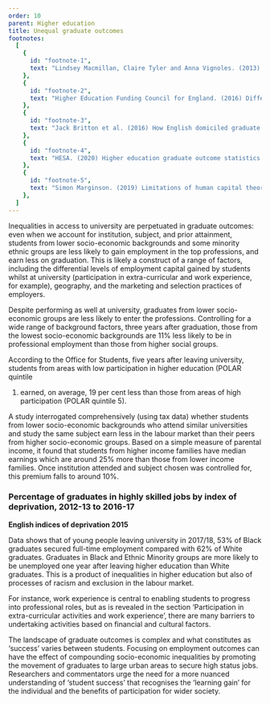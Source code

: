 ```yaml
---
order: 10
parent: Higher education
title: Unequal graduate outcomes
footnotes:
  [
    {
      id: "footnote-1",
      text: "Lindsey Macmillan, Claire Tyler and Anna Vignoles. (2013) Who gets the top jobs? The role of family background and networks in recent graduates’ access to high status professions. IOE London.",
    },
    {
      id: "footnote-2",
      text: "Higher Education Funding Council for England. (2016) Differences in employment outcomes, Comparison of 2008-09 and 2010-11 first degree graduates.",
    },
    {
      id: "footnote-3",
      text: "Jack Britton et al. (2016) How English domiciled graduate earnings vary with gender, institution attended, subject and socio-economic background. Institute for Fiscal Studies.",
    },
    {
      id: "footnote-4",
      text: "HESA. (2020) Higher education graduate outcome statistics.",
    },
    {
      id: "footnote-5",
      text: "Simon Marginson. (2019) Limitations of human capital theory. Studies in Higher Education. 44:2, 287-301.",
    },
  ]
---
```


Inequalities in access to university are perpetuated in graduate outcomes: even
when we account for institution, subject, and prior attainment, students from
lower socio-economic backgrounds and some minority ethnic groups are less likely
to gain employment in the top professions, and earn less on graduation. This is
likely a construct of a range of factors, including the differential levels of
employment capital gained by students whilst at university (participation in
extra-curricular and work experience, for example), geography, and the marketing
and selection practices of employers.

<ResearchImage imageName="unequal-graduate-outcomes.jpg" />

<div>

Despite performing as well at university, graduates from lower socio-economic
groups are less likely to enter the professions.<FootnoteLink
text="1"/> Controlling for a wide range of background
factors, three years after graduation, those from the lowest socio-economic
backgrounds are 11% less likely to be in professional employment than those from
higher social groups.<FootnoteLink text="2"/>

According to the Office for Students, five years after leaving university,
students from areas with low participation in higher education (POLAR quintile
1) earned, on average, 19 per cent less than those from areas of high
participation (POLAR quintile 5).

</div>

A study interrogated comprehensively (using tax data) whether students from
lower socio-economic backgrounds who attend similar universities and study the
same subject earn less in the labour market than their peers from higher
socio-economic groups.<FootnoteLink text="3"/> Based on
a simple measure of parental income, it found that students from higher income
families have median earnings which are around 25% more than those from lower
income families. Once institution attended and subject chosen was controlled
for, this premium falls to around 10%.

<div className="full-span wide-graph">

  ### Percentage of graduates in highly skilled jobs by index of deprivation, 2012-13 to 2016-17

  **English indices of deprivation 2015**

  <UnequalGradOutcomesGraphSVG />
</div>

<div>

Data shows that of young people leaving university in 2017/18, 53% of Black
graduates secured full-time employment compared with 62% of White
graduates.<FootnoteLink text="4"/> Graduates in Black
and Ethnic Minority groups are more likely to be unemployed one year after
leaving higher education than White graduates. This is a product of inequalities
in higher education but also of processes of racism and exclusion in the labour
market.

For instance, work experience is central to enabling students to progress into
professional roles, but as is revealed in the section <Link className="internal-link"
to="/life-stage-research/higher-education/extra-curricular-activities-and-work-experience">
‘Participation in extra-curricular activities and work experience’</Link>, there
are many barriers to undertaking activities based on financial and cultural
factors.

</div>

The landscape of graduate outcomes is complex and what constitutes as ‘success’
varies between students. Focusing on employment outcomes can have the effect of
compounding socio-economic inequalities by promoting the movement of graduates
to large urban areas to secure high status jobs.<FootnoteLink
text="5"/> Researchers and commentators urge the need
for a more nuanced understanding of ‘student success’ that recognises the
‘learning gain’ for the individual and the benefits of participation for wider
society. 
